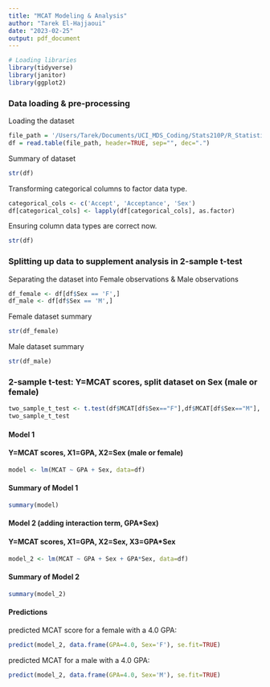 ```yaml
---
title: "MCAT Modeling & Analysis"
author: "Tarek El-Hajjaoui"
date: "2023-02-25"
output: pdf_document
---
```


```r
# Loading libraries
library(tidyverse)
library(janitor)
library(ggplot2)
```

### Data loading & pre-processing

Loading the dataset
```r
file_path = '/Users/Tarek/Documents/UCI_MDS_Coding/Stats210P/R_Statistical_Modeling/MCAT/MedGPA.txt'
df = read.table(file_path, header=TRUE, sep="", dec=".")
```

Summary of dataset
```r
str(df)
```

Transforming categorical columns to factor data type.
```r
categorical_cols <- c('Accept', 'Acceptance', 'Sex')
df[categorical_cols] <- lapply(df[categorical_cols], as.factor)
```

Ensuring column data types are correct now.
```r
str(df)
```

\newpage

### Splitting up data to supplement analysis in 2-sample t-test

Separating the dataset into Female observations & Male observations
```r
df_female <- df[df$Sex == 'F',]
df_male <- df[df$Sex == 'M',]
```

Female dataset summary
```r
str(df_female)
```

Male dataset summary
```r
str(df_male)
```

### 2-sample t-test: Y=MCAT scores, split dataset on Sex (male or female)
```r
two_sample_t_test <- t.test(df$MCAT[df$Sex=="F"],df$MCAT[df$Sex=="M"], var.equal=TRUE)
two_sample_t_test
```

\newpage

#### Model 1
#### Y=MCAT scores, X1=GPA, X2=Sex (male or female)

```r
model <- lm(MCAT ~ GPA + Sex, data=df)
```

#### Summary of Model 1

```r
summary(model)
```

\newpage

#### Model 2 (adding interaction term, GPA*Sex)
#### Y=MCAT scores, X1=GPA, X2=Sex, X3=GPA*Sex

```r
model_2 <- lm(MCAT ~ GPA + Sex + GPA*Sex, data=df)
```

#### Summary of Model 2

```r
summary(model_2)
```

\newpage

#### Predictions

predicted MCAT score for a female with a 4.0 GPA:
```r
predict(model_2, data.frame(GPA=4.0, Sex='F'), se.fit=TRUE)
```

predicted MCAT for a male with a 4.0 GPA:
```r
predict(model_2, data.frame(GPA=4.0, Sex='M'), se.fit=TRUE)
```
